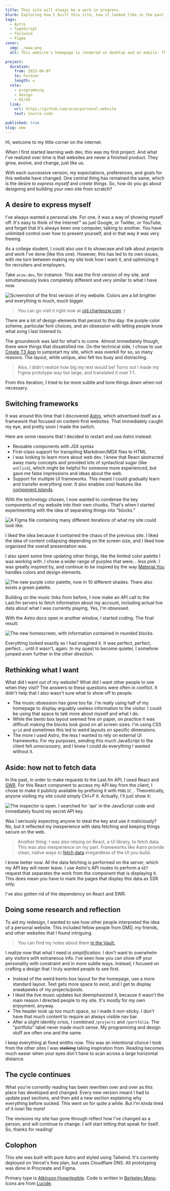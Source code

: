 ```yaml
---
title: This site will always be a work in progress
blurb: Exploring how I built this site, how it looked like in the past, and why it will always be a "work in progress."
tags:
  - Astro
  - TypeScript
  - Tailwind
  - Figma
cover:
  img: ./www.png
  alt: This website's homepage is rendered on desktop and on mobile. The projects are blank and nondescript.

project:
  duration:
    from: 2023-06-07
    to: Forever
    length: ∞
  role:
    - programming
    - design
    - UI/UX
  link:
    url: https://github.com/aczw/personal-website
    text: Source code

published: true
slug: www
---
```


Hi, welcome to my little corner on the internet.

When I first started learning web dev, this was my first project. And what I've realized over time is that websites are never a finished product. They grow, evolve, and change, just like us.

With each successive version, my expectations, preferences, and goals for this website have changed. One central thing has remained the same, which is the desire _to express myself_ and _create things._ So, how do you go about designing and building your own site from scratch?

## A desire to express myself

I've always wanted a personal site. For one, it was a way of showing myself off. It's easy to think of the Internet™ as just Google, or Twitter, or YouTube, and forget that it's always been one computer, talking to another. You have unlimited control over how to present yourself, and in that way it was very freeing.

As a college student, I could also use it to showcase and talk about projects and work I've done (like this one). However, this has led to its own issues, with me torn between making my site look how I want it, and optimizing it for recruiters and employers.

Take `aczw.dev`, for instance. This was the first version of my site, and simultaneously looks completely different and very similar to what I have now.

![Screenshot of the first version of my website. Colors are a bit brighter and everything is much, much bigger.](./aczw-dev.png)

> You can go visit it right now at [old.charleszw.com](https://old.charleszw.com) :\)

There are a lot of design elements that persist to this day: the purple color scheme, particular font choices, and an obsession with letting people know what song I last listened to.

The groundwork was laid for what's to come. Almost immediately though, there were things that dissatisfied me. On the technical side, I chose to use [Create T3 App](https://create.t3.gg) to jumpstart my site, which was overkill for so, so many reasons. The layout, while unique, also felt too busy and distracting.

> Also, I didn't realize how big my text would be! Turns out I made my Figma prototype way too large, and translated it over 1:1.

From this iteration, I tried to be more subtle and tone things down when not necessary.

## Switching frameworks

It was around this time that I discovered [Astro](https://astro.build/), which advertised itself as a framework that focused on content-first websites. That immediately caught my eye, and pretty soon I made the switch.

Here are some reasons that I decided to restart and use Astro instead:

- Reusable components with JSX syntax
- First-class support for transpiling Markdown/MDX files to HTML
- I was looking to learn more about web dev. I knew that React abstracted away many concepts and provided lots of syntactical sugar (like `onClick`), which might be helpful for someone more experienced, but gave me false impressions and ideas about the web.
- Support for multiple UI frameworks. This meant I could gradually learn and transfer everything over. It also enables cool features like [component islands](https://docs.astro.build/en/concepts/islands/).

With the technology chosen, I now wanted to condense the key components of my website into their own chunks. That's when I started experimenting with the idea of separating things into "blocks."

![A Figma file containing many different iterations of what my site could look like.](./v2-figma.png)

I liked the idea because it contained the chaos of the previous site. I liked the idea of content collapsing depending on the screen size, and I liked how organized the overall presentation was.

I also spent some time updating other things, like the limited color palette I was working with. I chose a wider range of purples that were... less pink. I was greatly inspired by, and continue to be inspired by the way [Material You](https://m3.material.io/) handles colors and design elements.

![The new purple color palette, now in 10 different shades. There also exists a green palette.](./color-palette.png)

Building on the music links from before, I now make an API call to the Last.fm servers to fetch information about my account, including actual live data about what I was currently playing. Yes, I'm obsessed.

With the Astro docs open in another window, I started coding. The final result:

![The new homescreen, with information contained in rounded blocks.](./v2.png)

Everything looked exactly as I had imagined it. It was perfect, perfect, perfect... until it wasn't, again. In my quest to become quieter, I somehow jumped even further in the other direction.

## Rethinking what I want

What did I want out of my website? What did I want other people to see when they visit? The answers to these questions were often in conflict. It didn't help that I also wasn't sure what to show off to people.

- The music obsession has gone too far. I'm really using half of my homepage to display arguably useless information to the visitor. I could be using that space to talk more about myself and what I do.
- While the bento box layout seemed fine on paper, on practice it was difficult making the blocks look good on all screen sizes. I'm using CSS `grid` and sometimes this led to weird layouts on specific dimensions.
- The more I used Astro, the less I wanted to rely on external UI frameworks. For my purposes, sending this much JavaScript to the client felt _unnecessary_, and I knew I could do everything I wanted without it.

## Aside: how not to fetch data

In the past, in order to make requests to the Last.fm API, I used React and [SWR](https://swr.vercel.app/). For this React component to access my API key from the client, I chose to make it publicly available by prefixing it with `PUBLIC_`. Theoretically, anyone visiting my site could simply Ctrl+F it. Actually, I'll just show it:

![The inspector is open. I searched for 'api' in the JavaScript code and immediately found my secret API key.](./v2-api.png)

Was I seriously expecting anyone to steal the key and use it maliciously? No, but it reflected my inexperience with data fetching and keeping things secure on the web.

> Another thing: I was also relying on React, a UI library, to fetch data. This was also inexperience on my part. Frameworks like Astro provide clean, native ways to [fetch data](https://docs.astro.build/en/guides/data-fetching/) irregardless of the UI you build.

I know better now. All the data fetching is performed on the server, which my API key will never leave. I use Astro's API routes to perform a `GET` request that separates the work from the component that is displaying it. This does mean you have to mark the pages that display this data as SSR only.

I've also gotten rid of the dependency on React and SWR.

## Doing some research and reflection

To aid my redesign, I wanted to see how other people interpreted the idea of a personal website. This included fellow people from DMD, my friends, and other websites that I found intriguing.

> You can find my notes about them [in the Vault.](https://vault.charleszw.com/Notes/Websites)

I realize now that what I need is _simplification_. I don't want to overwhelm any visitors with extraneous info. I've seen how you can show off your personality with constraint and in more subtle ways. Instead, I focused on crafting a design that I truly wanted people to see first.

- Instead of the weird bento box layout for the homepage, use a more standard layout. Text gets more space to exist, and I get to display sneakpeeks of my projects/posts.
- I liked the live music updates but deemphasized it, because it wasn't the main reason I directed people to my site. It's mostly for my own enjoyment, anyway.
- The header took up too much space, so I made it non-sticky. I don't have that much content to require an always visible nav bar.
- After a slight identity crisis, I combined `/projects` and `/portfolio`. The "portfolio" label never made much sense. My programming and design stuff are often one and the same.

I keep everything at fixed widths now. This was an intentional choice I took from the other sites I was ~~stalking~~ taking inspiration from. Reading becomes much easier when your eyes don't have to scan across a large horizontal distance.

## The cycle continues

What you're currently reading has been rewritten over and over as this place has developed and changed. Every new version meant I had to update past sections, and then add a new section explaining why everything before sucked. This went on for quite a while. But I'm kinda tired of it now! No more!

The revisions my site has gone through reflect how I've changed as a person, and will continue to change. I will start letting that speak for itself. So, thanks for reading!

## Colophon

This site was built with pure Astro and styled using Tailwind. It's currently deployed on Vercel's free plan, but uses Cloudflare DNS. All prototyping was done in Procreate and Figma.

Primary type is [Atkinson Hyperlegible](https://en.wikipedia.org/wiki/Atkinson_Hyperlegible). Code is written in [Berkeley Mono](https://berkeleygraphics.com/typefaces/berkeley-mono/). Icons are from [Lucide](https://lucide.dev/).
